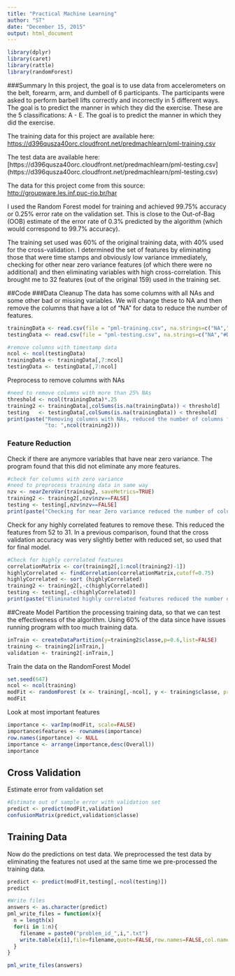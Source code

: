 ```yaml
---
title: "Practical Machine Learning"
author: "ST"
date: "December 15, 2015"
output: html_document
---
```


```r
library(dplyr)
library(caret)
library(rattle)
library(randomForest)
```

###Summary
In this project, the goal is to use data from accelerometers on the belt, forearm, arm, and dumbell of 6 participants. The participants were asked to perform barbell lifts correctly and incorrectly in 5 different ways. The goal is to predict the manner in which they did the exercise. These are the 5 classifications: A - E. The goal is to predict the manner in which they did the exercise.

The training data for this project are available here: 
[https://d396qusza40orc.cloudfront.net/predmachlearn/pml-training.csv](https://d396qusza40orc.cloudfront.net/predmachlearn/pml-training.csv)

The test data are available here: [https://d396qusza40orc.cloudfront.net/predmachlearn/pml-testing.csv] (https://d396qusza40orc.cloudfront.net/predmachlearn/pml-testing.csv)

The data for this project come from this source: [http://groupware.les.inf.puc-rio.br/har](http://groupware.les.inf.puc-rio.br/har)  

I used the Random Forest model for training and achieved 99.75% accuracy or 0.25% error rate on the validation set. This is close to the Out-of-Bag (OOB) estimate of the error rate of 0.3% predicted by the algorithm (which would correspond to 99.7% accuracy). 

The training set used was 60% of the original training data, with 40% used for the cross-validation. I determined the set of features by eliminating those that were time stamps and obviously low variance immediately, checking for other near zero variance features (of which there were no additional) and then eliminating variables with high cross-correlation. This brought me to 32 features (out of the original 159) used in the training set. 


##Code
###Data Cleanup
The data has some columns with all NAs and some other bad or missing variables. We will change these to NA and then remove the columns that have a lot of "NA" for data to reduce the number of features. 

```r
trainingData <- read.csv(file = "pml-training.csv", na.strings=c("NA","#DIV/0!", ""))
testingData <- read.csv(file = "pml-testing.csv", na.strings=c("NA","#DIV/0!", ""))

#remove columns with timestamp data
ncol <- ncol(testingData)
trainingData <- trainingData[,7:ncol]
testingData <- testingData[,7:ncol]
```

Preprocess to remove columns with NAs
```r
#need to remove columns with more than 25% NAs
threshold <- ncol(trainingData)*.25
training2 <- trainingData[,colSums(is.na(trainingData)) < threshold]
testing   <- testingData[,colSums(is.na(trainingData)) < threshold]
print(paste("Removing columns with NAs, reduced the number of columns from: ",ncol(trainingData),
            "to: ",ncol(training2)))
```

### Feature Reduction
Check if there are anymore variables that have near zero variance. The program found that this did not eliminate any more features.
```r
#check for columns with zero variance
#need to preprocess training data in same way
nzv <- nearZeroVar(training2, saveMetrics=TRUE)
training2 <- training2[,nzv$nzv==FALSE]
testing <- testing[,nzv$nzv==FALSE]
print(paste("Checking for near Zero variance reduced the number of columns to: ", ncol(training2)))
```

Check for any highly correlated features to remove these. This reduced the features from 52 to 31. In a previous comparison, found that the cross validation accuracy was very slightly better with reduced set, so used that for final model.
```r
#Check for highly correlated features
correlationMatrix <- cor(training2[,1:ncol(training2)-1])
highlyCorrelated <- findCorrelation(correlationMatrix,cutoff=0.75)
highlyCorrelated <- sort (highlyCorrelated)
training2 <- training2[,-c(highlyCorrelated)]
testing <- testing[,-c(highlyCorrelated)]
print(paste("Eliminated highly correlated features reduced the number of columns to: ", ncol(training2)))
```

##Create Model
Partition the processing training data, so that we can test the effectiveness of the algorithm. Using 60% of the data since have issues running program with too much training data.

```r
inTrain <- createDataPartition(y=training2$classe,p=0.6,list=FALSE) 
training <- training2[inTrain,]
validation <- training2[-inTrain,]
```

Train the data on the RandomForest Model
```r
set.seed(647)
ncol <- ncol(training)
modFit <- randomForest (x <- training[,-ncol], y <- training$classe, prox=TRUE)
modFit
```

Look at most important features
```r
importance <- varImp(modFit, scale=FALSE)
importance$features <- rownames(importance)
row.names(importance) <- NULL
importance <- arrange(importance,desc(Overall))
importance
```

## Cross Validation 

Estimate error from validation set
```r
#Estimate out of sample error with validation set
predict <- predict(modFit,validation)
confusionMatrix(predict,validation$classe)
```

## Training Data
Now do the predictions on test data. We preprocessed the test data by eliminating the features not used at the same time we pre-processed the training data.

```r
predict <- predict(modFit,testing[,-ncol(testing)])
predict

#Write files
answers <- as.character(predict)
pml_write_files = function(x){
  n = length(x)
  for(i in 1:n){
    filename = paste0("problem_id_",i,".txt")
    write.table(x[i],file=filename,quote=FALSE,row.names=FALSE,col.names=FALSE)
  }
}

pml_write_files(answers)
```


